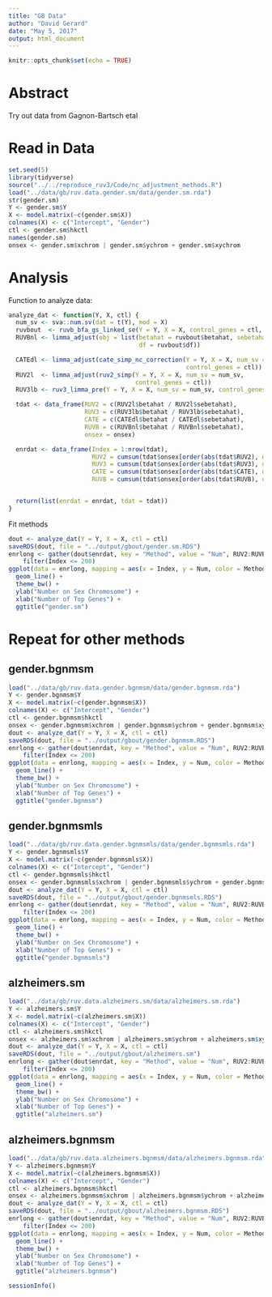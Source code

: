 ```yaml
---
title: "GB Data"
author: "David Gerard"
date: "May 5, 2017"
output: html_document
---
```


```r
knitr::opts_chunk$set(echo = TRUE)
```

# Abstract

Try out data from Gagnon-Bartsch etal

# Read in Data

```r
set.seed(5)
library(tidyverse)
source("../../reproduce_ruv3/Code/nc_adjustment_methods.R")
load("../data/gb/ruv.data.gender.sm/data/gender.sm.rda")
str(gender.sm)
Y <- gender.sm$Y
X <- model.matrix(~c(gender.sm$X))
colnames(X) <- c("Intercept", "Gender")
ctl <- gender.sm$hkctl
names(gender.sm)
onsex <- gender.sm$xchrom | gender.sm$ychrom + gender.sm$xychrom
```

# Analysis

Function to analyze data:

```r
analyze_dat <- function(Y, X, ctl) {
  num_sv <- sva::num.sv(dat = t(Y), mod = X)
  ruvbout  <- ruvb_bfa_gs_linked_se(Y = Y, X = X, control_genes = ctl, num_sv = num_sv)
  RUVBnl <- limma_adjust(obj = list(betahat = ruvbout$betahat, sebetahat = ruvbout$sebetahat,
                                    df = ruvbout$df))

  CATEdl <- limma_adjust(cate_simp_nc_correction(Y = Y, X = X, num_sv = num_sv,
                                                 control_genes = ctl))
  RUV2l  <- limma_adjust(ruv2_simp(Y = Y, X = X, num_sv = num_sv,
                                   control_genes = ctl))
  RUV3lb <- ruv3_limma_pre(Y = Y, X = X, num_sv = num_sv, control_genes = ctl)

  tdat <- data_frame(RUV2 = c(RUV2l$betahat / RUV2l$sebetahat),
                     RUV3 = c(RUV3lb$betahat / RUV3lb$sebetahat),
                     CATE = c(CATEdl$betahat / CATEdl$sebetahat),
                     RUVB = c(RUVBnl$betahat / RUVBnl$sebetahat),
                     onsex = onsex)

  enrdat <- data_frame(Index = 1:nrow(tdat),
                       RUV2 = cumsum(tdat$onsex[order(abs(tdat$RUV2), decreasing = TRUE)]),
                       RUV3 = cumsum(tdat$onsex[order(abs(tdat$RUV3), decreasing = TRUE)]),
                       CATE = cumsum(tdat$onsex[order(abs(tdat$CATE), decreasing = TRUE)]),
                       RUVB = cumsum(tdat$onsex[order(abs(tdat$RUVB), decreasing = TRUE)]))


  return(list(enrdat = enrdat, tdat = tdat))
}
```

Fit methods

```r
dout <- analyze_dat(Y = Y, X = X, ctl = ctl)
saveRDS(dout, file = "../output/gbout/gender.sm.RDS")
enrlong <- gather(dout$enrdat, key = "Method", value = "Num", RUV2:RUVB) %>%
    filter(Index <= 200)
ggplot(data = enrlong, mapping = aes(x = Index, y = Num, color = Method, lty = Method)) +
  geom_line() +
  theme_bw() +
  ylab("Number on Sex Chromosome") +
  xlab("Number of Top Genes") +
  ggtitle("gender.sm")
```


# Repeat for other methods

## gender.bgnmsm

```r
load("../data/gb/ruv.data.gender.bgnmsm/data/gender.bgnmsm.rda")
Y <- gender.bgnmsm$Y
X <- model.matrix(~c(gender.bgnmsm$X))
colnames(X) <- c("Intercept", "Gender")
ctl <- gender.bgnmsm$hkctl
onsex <- gender.bgnmsm$xchrom | gender.bgnmsm$ychrom + gender.bgnmsm$xychrom
dout <- analyze_dat(Y = Y, X = X, ctl = ctl)
saveRDS(dout, file = "../output/gbout/gender.bgnmsm.RDS")
enrlong <- gather(dout$enrdat, key = "Method", value = "Num", RUV2:RUVB) %>%
    filter(Index <= 200)
ggplot(data = enrlong, mapping = aes(x = Index, y = Num, color = Method, lty = Method)) +
  geom_line() +
  theme_bw() +
  ylab("Number on Sex Chromosome") +
  xlab("Number of Top Genes") +
  ggtitle("gender.bgnmsm")
```

## gender.bgnmsmls

```r
load("../data/gb/ruv.data.gender.bgnmsmls/data/gender.bgnmsmls.rda")
Y <- gender.bgnmsmls$Y
X <- model.matrix(~c(gender.bgnmsmls$X))
colnames(X) <- c("Intercept", "Gender")
ctl <- gender.bgnmsmls$hkctl
onsex <- gender.bgnmsmls$xchrom | gender.bgnmsmls$ychrom + gender.bgnmsmls$xychrom
dout <- analyze_dat(Y = Y, X = X, ctl = ctl)
saveRDS(dout, file = "../output/gbout/gender.bgnmsmls.RDS")
enrlong <- gather(dout$enrdat, key = "Method", value = "Num", RUV2:RUVB) %>%
    filter(Index <= 200)
ggplot(data = enrlong, mapping = aes(x = Index, y = Num, color = Method, lty = Method)) +
  geom_line() +
  theme_bw() +
  ylab("Number on Sex Chromosome") +
  xlab("Number of Top Genes") +
  ggtitle("gender.bgnmsmls")
```

## alzheimers.sm

```r
load("../data/gb/ruv.data.alzheimers.sm/data/alzheimers.sm.rda")
Y <- alzheimers.sm$Y
X <- model.matrix(~c(alzheimers.sm$X))
colnames(X) <- c("Intercept", "Gender")
ctl <- alzheimers.sm$hkctl
onsex <- alzheimers.sm$xchrom | alzheimers.sm$ychrom + alzheimers.sm$xychrom
dout <- analyze_dat(Y = Y, X = X, ctl = ctl)
saveRDS(dout, file = "../output/gbout/alzheimers.sm")
enrlong <- gather(dout$enrdat, key = "Method", value = "Num", RUV2:RUVB) %>%
    filter(Index <= 200)
ggplot(data = enrlong, mapping = aes(x = Index, y = Num, color = Method, lty = Method)) +
  geom_line() +
  theme_bw() +
  ylab("Number on Sex Chromosome") +
  xlab("Number of Top Genes") +
  ggtitle("alzheimers.sm")
```


## alzheimers.bgnmsm

```r
load("../data/gb/ruv.data.alzheimers.bgnmsm/data/alzheimers.bgnmsm.rda")
Y <- alzheimers.bgnmsm$Y
X <- model.matrix(~c(alzheimers.bgnmsm$X))
colnames(X) <- c("Intercept", "Gender")
ctl <- alzheimers.bgnmsm$hkctl
onsex <- alzheimers.bgnmsm$xchrom | alzheimers.bgnmsm$ychrom + alzheimers.bgnmsm$xychrom
dout <- analyze_dat(Y = Y, X = X, ctl = ctl)
saveRDS(dout, file = "../output/gbout/alzheimers.bgnmsm.RDS")
enrlong <- gather(dout$enrdat, key = "Method", value = "Num", RUV2:RUVB) %>%
    filter(Index <= 200)
ggplot(data = enrlong, mapping = aes(x = Index, y = Num, color = Method, lty = Method)) +
  geom_line() +
  theme_bw() +
  ylab("Number on Sex Chromosome") +
  xlab("Number of Top Genes") +
  ggtitle("alzheimers.bgnmsm")
```

```r
sessionInfo()
```
